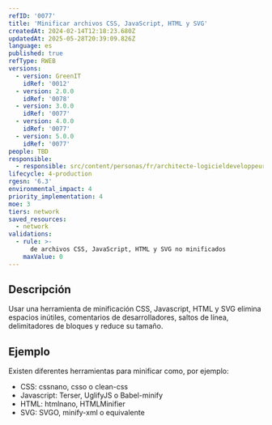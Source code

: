 ```yaml
---
refID: '0077'
title: 'Minificar archivos CSS, JavaScript, HTML y SVG'
createdAt: 2024-02-14T12:18:23.680Z
updatedAt: 2025-05-28T20:39:09.826Z
language: es
published: true
refType: RWEB
versions:
  - version: GreenIT
    idRef: '0012'
  - version: 2.0.0
    idRef: '0078'
  - version: 3.0.0
    idRef: '0077'
  - version: 4.0.0
    idRef: '0077'
  - version: 5.0.0
    idRef: '0077'
people: TBD
responsible:
  - responsible: src/content/personas/fr/architecte-logicieldeveloppeur.mdx
lifecycle: 4-production
rgesn: '6.3'
environmental_impact: 4
priority_implementation: 4
moe: 3
tiers: network
saved_resources:
  - network
validations:
  - rule: >-
      de archivos CSS, JavaScript, HTML y SVG no minificados
    maxValue: 0
---
```


## Descripción

Usar una herramienta de minificación CSS, Javascript, HTML y SVG elimina espacios inútiles, comentarios de desarrolladores, saltos de línea, delimitadores de bloques y reduce su tamaño.

## Ejemplo

Existen diferentes herramientas para minificar como, por ejemplo:

- CSS: cssnano, csso o clean-css
- Javascript: Terser, UglifyJS o Babel-minify
- HTML: htmlnano, HTMLMinifier
- SVG: SVGO, minify-xml o equivalente



